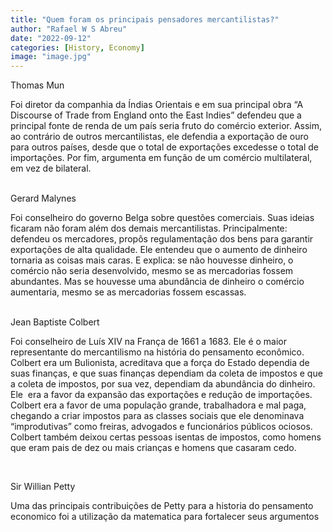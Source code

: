 ```yaml
---
title: "Quem foram os principais pensadores mercantilistas?"
author: "Rafael W S Abreu"
date: "2022-09-12"
categories: [History, Economy]
image: "image.jpg"
---
```


Thomas Mun

Foi diretor da companhia da Índias Orientais e em sua principal obra "A Discourse of Trade from England onto the East Indies" defendeu que a principal fonte de renda de um país seria fruto do comércio exterior. Assim, ao contrário de outros mercantilistas, ele defendia a exportação de ouro para outros países, desde que o total de exportações excedesse o total de importações. Por fim, argumenta em função de um comércio multilateral, em vez de bilateral.

\
Gerard Malynes

Foi conselheiro do governo Belga sobre questões comerciais. Suas ideias ficaram não foram além dos demais mercantilistas. Principalmente: defendeu os mercadores, propôs regulamentação dos bens para garantir exportações de alta qualidade. Ele entendeu que o aumento de dinheiro tornaria as coisas mais caras. E explica: se não houvesse dinheiro, o comércio não seria desenvolvido, mesmo se as mercadorias fossem abundantes. Mas se houvesse uma abundância de dinheiro o comércio aumentaria, mesmo se as mercadorias fossem escassas.

\
Jean Baptiste Colbert

Foi conselheiro de Luís XIV na França de 1661 a 1683. Ele é o maior representante do mercantilismo na história do pensamento econômico. Colbert era um Bulionista, acreditava que a força do Estado dependia de suas finanças, e que suas finanças dependiam da coleta de impostos e que a coleta de impostos, por sua vez, dependiam da abundância do dinheiro. Ele  era a favor da expansão das exportações e redução de importações. Colbert era a favor de uma população grande, trabalhadora e mal paga, chegando a criar impostos para as classes sociais que ele denominava "improdutivas" como freiras, advogados e funcionários públicos ociosos. Colbert também deixou certas pessoas isentas de impostos, como homens que eram pais de dez ou mais crianças e homens que casaram cedo.

\

Sir Willian Petty

Uma das principais contribuições de Petty para a historia do pensamento economico foi a utilização da matematica para fortalecer seus argumentos 

\
